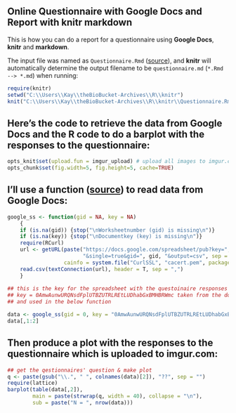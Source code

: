 ## Online Questionnaire with Google Docs and Report with knitr markdown
This is how you can do a report for a questionnaire using **Google Docs**, **knitr** and **markdown**.

The input file was named as `Questionnaire.Rmd`
([source](https://github.com/gimoya/theBioBucket-Archives/blob/master/R/knitr/Questionnaire.Rmd)),
and **knitr** will automatically determine the output filename to be
`questionnaire.md` (`*.Rmd --> *.md`) when running:

```r
require(knitr)
setwd("C:\\Users\\Kay\\theBioBucket-Archives\\R\\knitr")
knit("C:\\Users\\Kay\\theBioBucket-Archives\\R\\knitr\\Questionnaire.Rmd")
```

## Here's the code to retrieve the data from Google Docs and the R code to do a barplot with the responses to the questionnaire:

```r
opts_knit$set(upload.fun = imgur_upload) # upload all images to imgur.com
opts_chunk$set(fig.width=5, fig.height=5, cache=TRUE)
```

## I'll use a function ([source](https://github.com/gimoya/theBioBucket-Archives/blob/master/R/Functions/google_ss.R)) to read data from Google Docs:

```r
google_ss <- function(gid = NA, key = NA)
    {
    if (is.na(gid)) {stop("\nWorksheetnumber (gid) is missing\n")}
    if (is.na(key)) {stop("\nDocumentkey (key) is missing\n")}
    require(RCurl)
    url <- getURL(paste("https://docs.google.com/spreadsheet/pub?key=", key,
                        "&single=true&gid=", gid, "&output=csv", sep = ""),
                  cainfo = system.file("CurlSSL", "cacert.pem", package = "RCurl"))
    read.csv(textConnection(url), header = T, sep = ",")
    }
	
## this is the key for the spreadsheet with the questoinaire responses
## key = 0AmwAunwURQNsdFplUTBZUTRLREtLUDhabGxBMHBRWmc taken from the documents url
## and used in the below function

data <- google_ss(gid = 0, key = "0AmwAunwURQNsdFplUTBZUTRLREtLUDhabGxBMHBRWmc")
data[,1:2]
```

## Then produce a plot with the responses to the questionnaire which is uploaded to imgur.com:

```r
## get the qestionnaires' question & make plot
q <- paste(gsub("\\.", " ", colnames(data)[2]), "??", sep = "")
require(lattice)
barplot(table(data[,2]), 
        main = paste(strwrap(q, width = 40), collapse = "\n"),
        sub = paste("N = ", nrow(data)))
```